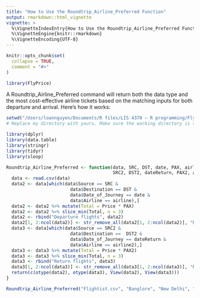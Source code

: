 ```yaml
---
title: "How to Use the Roundtrip_Airline_Preferred Function"
output: rmarkdown::html_vignette
vignette: >
  %\VignetteIndexEntry{How to Use the Roundtrip_Airline_Preferred Function}
  %\VignetteEngine{knitr::rmarkdown}
  %\VignetteEncoding{UTF-8}
---
```


```r
knitr::opts_chunk$set(
  collapse = TRUE,
  comment = "#>"
)
```

```r
library(FlyPrice)
```

A Roundtrip_Airline_Preferred command will return both the data type and the most cost-effective airline tickets based on the matching inputs for both departure and arrival. Here's how it works:

```r
setwd("/Users/loannguyen/Documents/R files/LIS 4370 – R programming/FlyPrice") # This is my directory.
# Replace my directory with yours. Make sure the working directory is set correctly

library(dplyr)
library(data.table)
library(stringr)
library(tidyr)
library(sloop)

Roundtrip_Airline_Preferred <- function(data, SRC, DST, date, PAX, airline,
                                        SRC2, DST2, dateReturn, PAX2, airline2) {
  data <- read.csv(data)
  data2 <- data[which(data$Source == SRC &
                        data$Destination == DST &
                        data$Date_of_Journey == date &
                        data$Airline == airline),]
  data2 <- data2 %>% mutate(Total = Price * PAX)
  data2 <- data2 %>% slice_min(Total, n = 3)
  data2 <- rbind("Departure flights", data2)
  data2[1, 2:ncol(data2)] <- str_remove_all(data2[1, 2:ncol(data2)], "Departure flights")
  data3 <- data[which(data$Source == SRC2 &
                        data$Destination ==  DST2 &
                        data$Date_of_Journey == dateReturn &
                        data$Airline == airline2),]
  data3 <- data3 %>% mutate(Total = Price * PAX2)
  data3 <- data3 %>% slice_min(Total, n = 3)
  data3 <- rbind("Return flights", data3)
  data3[1, 2:ncol(data3)] <- str_remove_all(data3[1, 2:ncol(data3)], "Return flights")
  return(c(otype(data2), otype(data3), View(data2), View(data3)))
}

Roundtrip_Airline_Preferred("Flightist.csv", "Banglore", "New Delhi", "03/01/2019", 2, "Jet Airways Business", "Kolkata", "Banglore", "03/24/2019", 3, "GoAir")
```
